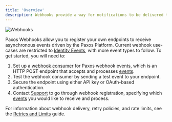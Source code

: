 ```yaml
---
title: 'Overview'
description: Webhooks provide a way for notifications to be delivered to an external web server whenever certain events occur.
---
```


[events]: /api-reference/events
[Support]: https://support.paxos.com
[Get Event]: /api-reference/endpoints/events/get-event
[List Events]: /api-reference/endpoints/events/list-events
[reference]: /api-reference/events
[consumer]: /webhooks/quickstart
[retries]: /webhooks/retries-and-limits

![Webhooks](/images/webhooks.png)

Paxos Webhooks allow you to register your own endpoints to receive asynchronous events driven by the Paxos Platform.
Current webhook use-cases are restricted to [Identity Events][events], with more event types to follow. To get started, you will need to:
1. Set up a [webhook consumer][consumer] for Paxos webhook events, which is an HTTP POST endpoint that accepts and processes [events].
2. Test the webhook consumer by sending a test event to your endpoint.
3. Secure the endpoint using either API key or OAuth-based authentication.
4. Contact [Support] to go through webhook registration, specifying which [events] you would like to receive and process.

For information about webhook delivery, retry policies, and rate limits, see the [Retries and Limits][retries] guide.
